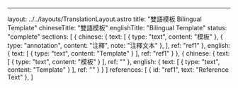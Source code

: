 ---
layout: ../../layouts/TranslationLayout.astro
title: "雙語模板 Bilingual Template"
chineseTitle: "雙語模板"
englishTitle: "Bilingual Template"
status: "complete"
sections: [
  {
    chinese: {
      text: [
        { type: "text", content: "模板" },
        { type: "annotation", content: "注釋", note: "注釋文本" },
      ],
      ref: "ref1"
    },
    english: {
      text: [
        { type: "text", content: "Template" }
      ],
      ref: "ref1"
    }
  },
  {
    chinese: {
      text: [
        { type: "text", content: "模板" }
      ],
      ref: ""
    },
    english: {
      text: [
        { type: "text", content: "Template" }
      ],
      ref: ""
    }
  }
]
references: [
  {
    id: "ref1",
    text: "Reference Text"
  },
]
